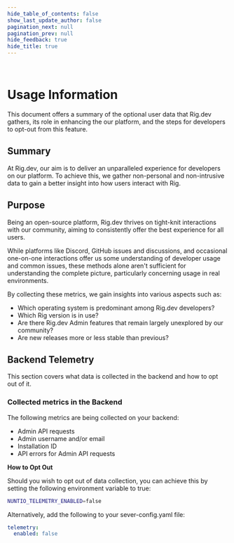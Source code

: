 ```yaml
---
hide_table_of_contents: false
show_last_update_author: false
pagination_next: null
pagination_prev: null
hide_feedback: true
hide_title: true
---
```


<br/>

# Usage Information

This document offers a summary of the optional user data that Rig.dev gathers, its role in enhancing the our platform, and the steps for developers to opt-out from this feature.

## Summary

At Rig.dev, our aim is to deliver an unparalleled experience for developers on our platform. To achieve this, we gather non-personal and non-intrusive data to gain a better insight into how users interact with Rig.

## Purpose

Being an open-source platform, Rig.dev thrives on tight-knit interactions with our community, aiming to consistently offer the best experience for all users.

While platforms like Discord, GitHub issues and discussions, and occasional one-on-one interactions offer us some understanding of developer usage and common issues, these methods alone aren't sufficient for understanding the complete picture, particularly concerning usage in real environments.

By collecting these metrics, we gain insights into various aspects such as:

- Which operating system is predominant among Rig.dev developers?
- Which Rig version is in use?
- Are there Rig.dev Admin features that remain largely unexplored by our community?
- Are new releases more or less stable than previous?

## Backend Telemetry

This section covers what data is collected in the backend and how to opt out of it.

### Collected metrics in the Backend

The following metrics are being collected on your backend:

- Admin API requests
- Admin username and/or email
- Installation ID
- API errors for Admin API requests

**How to Opt Out**

Should you wish to opt out of data collection, you can achieve this by setting the following environment variable to true:

```bash
NUNTIO_TELEMETRY_ENABLED=false
```

Alternatively, add the following to your sever-config.yaml file:

```yaml
telemetry:
  enabled: false
```
